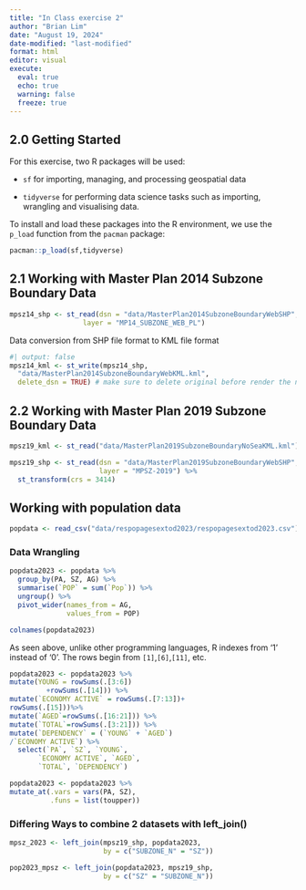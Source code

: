 ```yaml
---
title: "In Class exercise 2"
author: "Brian Lim"
date: "August 19, 2024"
date-modified: "last-modified"
format: html
editor: visual
execute: 
  eval: true
  echo: true
  warning: false
  freeze: true
---
```


## **2.0 Getting Started**

For this exercise, two R packages will be used:

-   `sf` for importing, managing, and processing geospatial data

-   `tidyverse` for performing data science tasks such as importing, wrangling and visualising data.

To install and load these packages into the R environment, we use the `p_load` function from the `pacman` package:

```r
pacman::p_load(sf,tidyverse)
```

## **2.1 Working with Master Plan 2014 Subzone Boundary Data**

```r
mpsz14_shp <- st_read(dsn = "data/MasterPlan2014SubzoneBoundaryWebSHP", 
                  layer = "MP14_SUBZONE_WEB_PL")
```
Data conversion from SHP file format to KML file format
```r
#| output: false
mpsz14_kml <- st_write(mpsz14_shp, 
  "data/MasterPlan2014SubzoneBoundaryWebKML.kml",
  delete_dsn = TRUE) # make sure to delete original before render the new file
```

## **2.2 Working with Master Plan 2019 Subzone Boundary Data**
```r
mpsz19_kml <- st_read("data/MasterPlan2019SubzoneBoundaryNoSeaKML.kml")
```
```r
mpsz19_shp <- st_read(dsn = "data/MasterPlan2019SubzoneBoundaryWebSHP", 
                      layer = "MPSZ-2019") %>%
  st_transform(crs = 3414)
```

## **Working with population data**

```r
popdata <- read_csv("data/respopagesextod2023/respopagesextod2023.csv")
```
### **Data Wrangling**
```r
popdata2023 <- popdata %>%
  group_by(PA, SZ, AG) %>%
  summarise(`POP` = sum(`Pop`)) %>%
  ungroup() %>%
  pivot_wider(names_from = AG,
              values_from = POP)

colnames(popdata2023)
```
As seen above, unlike other programming languages, R indexes from '1' instead of '0'. The rows begin from `[1]`,`[6]`,`[11]`, etc.

```r
popdata2023 <- popdata2023 %>%
mutate(YOUNG = rowSums(.[3:6])
         +rowSums(.[14])) %>%
mutate(`ECONOMY ACTIVE` = rowSums(.[7:13])+
rowSums(.[15]))%>%
mutate(`AGED`=rowSums(.[16:21])) %>%
mutate(`TOTAL`=rowSums(.[3:21])) %>%  
mutate(`DEPENDENCY` = (`YOUNG` + `AGED`)
/`ECONOMY ACTIVE`) %>%
  select(`PA`, `SZ`, `YOUNG`, 
       `ECONOMY ACTIVE`, `AGED`, 
       `TOTAL`, `DEPENDENCY`)
```

```r
popdata2023 <- popdata2023 %>%
mutate_at(.vars = vars(PA, SZ),
          .funs = list(toupper))
```


### Differing Ways to combine 2 datasets with left_join()
```r
mpsz_2023 <- left_join(mpsz19_shp, popdata2023,
                       by = c("SUBZONE_N" = "SZ"))
```

```r
pop2023_mpsz <- left_join(popdata2023, mpsz19_shp,
                       by = c("SZ" = "SUBZONE_N"))
```









